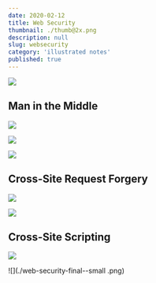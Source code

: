 ```yaml
---
date: 2020-02-12
title: Web Security
thumbnail: ./thumb@2x.png
description: null
slug: websecurity
category: 'illustrated notes'
published: true
---
```



<NotesContainer>

![](./web-security-1.png)

## Man in the Middle

![](./web-security-2.png)

![](./web-security-6.png)

![](./web-security-7.png)

## Cross-Site Request Forgery

![](./web-security-3.png)

![](./web-security-4.png)

## Cross-Site Scripting

![](./web-security-5.png)

</NotesContainer>

<FullNote coursename="Web Security Essentials" courselink="https://egghead.io/courses/web-security-essentials?af=54fd64">

![](./web-security-final--small
.png)

</FullNote>